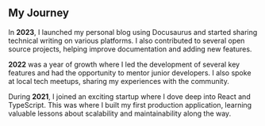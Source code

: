 ## My Journey

In **2023**, I launched my personal blog using Docusaurus and started sharing technical writing on various platforms. I also contributed to several open source projects, helping improve documentation and adding new features.

**2022** was a year of growth where I led the development of several key features and had the opportunity to mentor junior developers. I also spoke at local tech meetups, sharing my experiences with the community.

During **2021**, I joined an exciting startup where I dove deep into React and TypeScript. This was where I built my first production application, learning valuable lessons about scalability and maintainability along the way. 